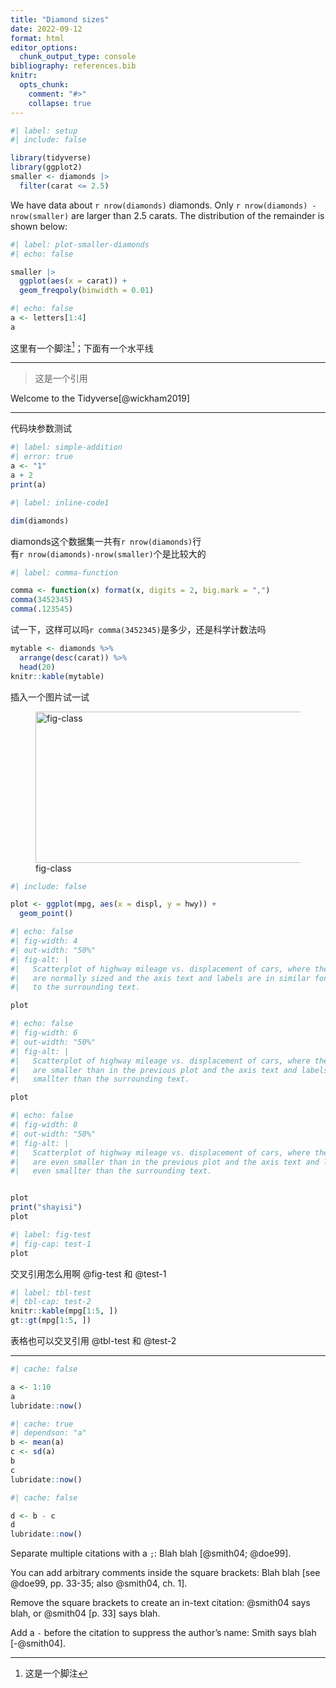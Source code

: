 ---
title: "Diamond sizes"
date: 2022-09-12
format: html
editor_options: 
  chunk_output_type: console
bibliography: references.bib
knitr: 
  opts_chunk: 
    comment: "#>"
    collapse: true
---

```{r}
#| label: setup
#| include: false

library(tidyverse)
library(ggplot2)
smaller <- diamonds |>
  filter(carat <= 2.5)
```

We have data about `r nrow(diamonds)` diamonds. Only `r nrow(diamonds) - nrow(smaller)` are larger than 2.5 carats. The distribution of the remainder is shown below:

```{r}
#| label: plot-smaller-diamonds
#| echo: false

smaller |>
  ggplot(aes(x = carat)) +
  geom_freqpoly(binwidth = 0.01)
```

```{r}
#| echo: false
a <- letters[1:4]
a
```

这里有一个脚注[^1]；下面有一个水平线

[^1]: 这是一个脚注

------------------------------------------------------------------------

> 这是一个引用

Welcome to the Tidyverse[@wickham2019]

------------------------------------------------------------------------

代码块参数测试

```{r}
#| label: simple-addition
#| error: true
a <- "1"
a + 2
print(a)
```

```{r}
#| label: inline-code1

dim(diamonds)
```

diamonds这个数据集一共有`r nrow(diamonds)`行\
有`r nrow(diamonds)-nrow(smaller)`个是比较大的

```{r}
#| label: comma-function

comma <- function(x) format(x, digits = 2, big.mark = ",")
comma(3452345)
comma(.123545)
```

试一下，这样可以吗`r comma(3452345)`是多少，还是科学计数法吗

```{r}
mytable <- diamonds %>%
  arrange(desc(carat)) %>%
  head(20)
knitr::kable(mytable)
```

插入一个图片试一试

![fig-class](communicate.png){width="544" height="242"}

```{r}
#| include: false

plot <- ggplot(mpg, aes(x = displ, y = hwy)) +
  geom_point()
```

```{r}
#| echo: false
#| fig-width: 4
#| out-width: "50%"
#| fig-alt: |
#|   Scatterplot of highway mileage vs. displacement of cars, where the points
#|   are normally sized and the axis text and labels are in similar font size
#|   to the surrounding text.

plot
```

```{r}
#| echo: false
#| fig-width: 6
#| out-width: "50%"
#| fig-alt: |
#|   Scatterplot of highway mileage vs. displacement of cars, where the points
#|   are smaller than in the previous plot and the axis text and labels are
#|   smallter than the surrounding text.

plot
```

```{r}
#| echo: false
#| fig-width: 8
#| out-width: "50%"
#| fig-alt: |
#|   Scatterplot of highway mileage vs. displacement of cars, where the points
#|   are even smaller than in the previous plot and the axis text and labels are
#|   even smallter than the surrounding text.


plot
print("shayisi")
plot
```

```{r}
#| label: fig-test
#| fig-cap: test-1
plot
```

交叉引用怎么用啊 @fig-test 和 @test-1

```{r}
#| label: tbl-test
#| tbl-cap: test-2
knitr::kable(mpg[1:5, ])
gt::gt(mpg[1:5, ])
```

表格也可以交叉引用 @tbl-test 和 @test-2

------------------------------------------------------------------------

```{r}
#| cache: false

a <- 1:10
a
lubridate::now()
```

```{r}
#| cache: true
#| dependson: "a"
b <- mean(a)
c <- sd(a)
b
c
lubridate::now()
```

```{r}
#| cache: false

d <- b - c
d
lubridate::now()
```

Separate multiple citations with a `;`: Blah blah [@smith04; @doe99].

You can add arbitrary comments inside the square brackets: 
Blah blah [see @doe99, pp. 33-35; also @smith04, ch. 1].

Remove the square brackets to create an in-text citation: @smith04 
says blah, or @smith04 [p. 33] says blah.

Add a `-` before the citation to suppress the author's name: 
Smith says blah [-@smith04].